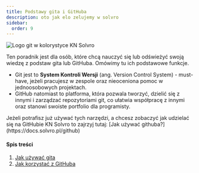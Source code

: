 ```yaml
---
title: Podstawy gita i GitHuba
description: oto jak elo zelujemy w solvro
sidebar:
  order: 9
---
```


<img
  src="/src/assets/tutorials/git-basics/solvro_git_logo.png"
  alt="Logo git w kolorystyce KN Solvro"
  style="margin-left:auto; margin-right:auto"
/>

Ten poradnik jest dla osób, które chcą nauczyć się lub odświeżyć swoją wiedzę z podstaw gita lub GitHuba. Omówimy tu ich podstawowe funkcje.

- Git jest to **System Kontroli Wersji** (ang. Version Control System) - must-have, jeżeli pracujesz w zespole oraz nieoceniona pomoc w jednoosobowych projektach.
- GitHub natomiast to platforma, która pozwala tworzyć, dzielić się z innymi i zarządzać repozytoriami git, co ułatwia współpracę z innymi oraz stanowi swoiste portfolio dla programisty.


<Aside type="tip" title="Disclaimer">
  Jeżeli potrafisz już używać tych narzędzi, a chcesz zobaczyć jak udzielać się
  na GitHubie KN Solvro to zajrzyj tutaj: [Jak używać
  githuba?](https://docs.solvro.pl/github)
</Aside>

#### Spis treści

1. [Jak używać gita](https://docs.solvro.pl/git-basics/git)
2. [Jak korzystać z GitHuba](https://docs.solvro.pl/git-basics/github)
